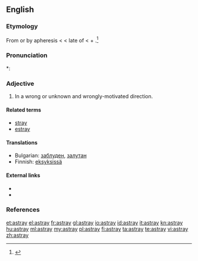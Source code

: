 ==English==

===Etymology===
From {{etyl|enm}} {{term|astraien}} or by apheresis {{term|straien}} < {{etyl|fro}} {{term|estraier||to stray}} < late {{etyl|ML.}}  of {{term|extravagari||to wander beyond}} < {{etyl|la}} {{term|extra||lang=la|beyond}} + {{term|vagari||lang=la|to wander, stray}}.<ref>{{R:Century 1911}}</ref>

===Pronunciation===
*: {{rhymes|eɪ}}

===Adjective===
{{infl|en|adjective}}

# In a wrong or unknown and wrongly-motivated direction.

====Related terms====
* [[stray]]
* [[estray]]

====Translations====
* Bulgarian: [[заблуден]], [[залутан]]
* Finnish: [[eksyksissä]]

====External links====
* {{R:Webster 1913}}
* {{R:OneLook}}

===References===
<references/>

[[et:astray]]
[[el:astray]]
[[fr:astray]]
[[gl:astray]]
[[io:astray]]
[[id:astray]]
[[it:astray]]
[[kn:astray]]
[[hu:astray]]
[[ml:astray]]
[[my:astray]]
[[pl:astray]]
[[fi:astray]]
[[ta:astray]]
[[te:astray]]
[[vi:astray]]
[[zh:astray]]